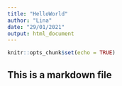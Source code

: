 ```yaml
---
title: "HelloWorld"
author: "Lina"
date: "29/01/2021"
output: html_document
---
```


```r
knitr::opts_chunk$set(echo = TRUE)
```

## This is a markdown file
